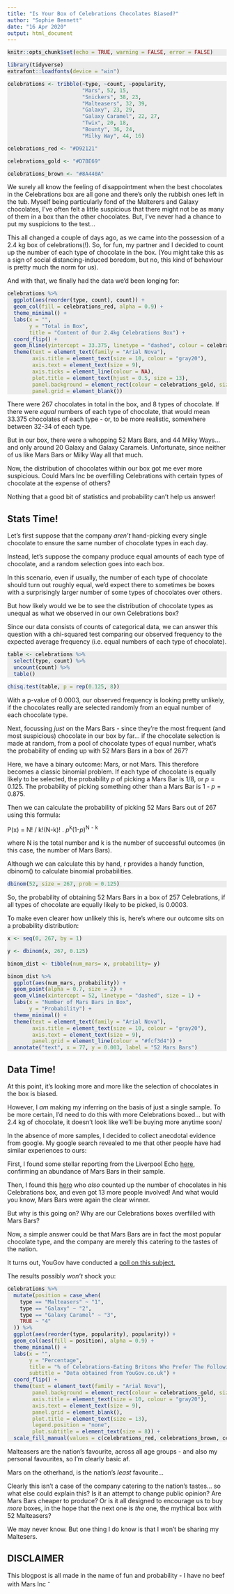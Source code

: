 ```yaml
---
title: "Is Your Box of Celebrations Chocolates Biased?"
author: "Sophie Bennett"
date: "16 Apr 2020"
output: html_document
---
```


<style>
  pre.r { 
    color:#000;
    background-color:#ECECEC;
  }
</style>

```r
knitr::opts_chunk$set(echo = TRUE, warning = FALSE, error = FALSE)
```

```r

library(tidyverse)
extrafont::loadfonts(device = "win")

```

```r

celebrations <- tribble(~type, ~count, ~popularity,
                        "Mars", 52, 15,
                        "Snickers", 38, 23,
                        "Malteasers", 32, 39, 
                        "Galaxy", 23, 29,
                        "Galaxy Caramel", 22, 27,
                        "Twix", 20, 18, 
                        "Bounty", 36, 24,
                        "Milky Way", 44, 16)

celebrations_red <- "#D92121"

celebrations_gold <- "#D7BE69"

celebrations_brown <- "#8A440A"


```

We surely all  know the feeling of disappointment when the best chocolates in the Celebrations box are all gone and there's only the rubbish ones left in the tub. Myself being particularly fond of the Malterers and Galaxy chocolates, I've often felt a little suspicious that there might not be as many of them in a box than the other chocolates. But, I've never had a chance to put my suspicions to the test... 

This all changed a couple of days ago, as we came into the possession of a 2.4 kg box of celebrations(!). So, for fun, my partner and I decided to count up the number of each type of chocolate in the box. (You might take this as a sign of social distancing-induced boredom, but no, this kind of behaviour is pretty much the norm for us).

And with that, we finally had the data we'd been longing for:

```r

celebrations %>% 
  ggplot(aes(reorder(type, count), count)) +
  geom_col(fill = celebrations_red, alpha = 0.9) +
  theme_minimal() +
  labs(x = "",
       y = "Total in Box",
       title = "Content of Our 2.4kg Celebrations Box") +
  coord_flip() +
  geom_hline(yintercept = 33.375, linetype = "dashed", colour = celebrations_brown, size = 1.3) +
  theme(text = element_text(family = "Arial Nova"),
        axis.title = element_text(size = 10, colour = "gray20"),
        axis.text = element_text(size = 9),
        axis.ticks = element_line(colour = NA),
        plot.title = element_text(hjust = 0.5, size = 13),
        panel.background = element_rect(colour = celebrations_gold, size = 2),
        panel.grid = element_blank())

```

There were 267 chocolates in total in the box, and 8 types of chocolate. If there were _equal_ numbers of each type of chocolate, that would mean 33.375 chocolates of each type - or, to be more realistic, somewhere between 32-34 of each type.

But in our box, there were a whopping 52 Mars Bars, and 44 Milky Ways... and only around 20 Galaxy and Galaxy Caramels. Unfortunate, since neither of us like Mars Bars or Milky Way all that much.

Now, the distribution of chocolates within our box got me ever more suspicious. Could Mars Inc be overfilling Celebrations with certain types of chocolate at the expense of others?

Nothing that a good bit of statistics and probability can't help us answer!

## Stats Time!

Let's first suppose that the company _aren't_ hand-picking every single chocolate to ensure the same number of chocolate types in each day.

Instead, let's suppose the company produce equal amounts of each type of chocolate, and a random selection goes into each box.

In this scenario, even if usually, the number of each type of chocolate should turn out roughly equal, we'd expect there to sometimes be boxes with a surprisingly larger number of some types of chocolates over others.

But how likely would we be to see the distribution of chocolate types as unequal as what we observed in our own Celebrations box? 

Since our data consists of counts of categorical data, we can answer this question with a chi-squared test comparing our observed frequency to the expected average frequency (i.e. equal numbers of each type of chocolate).

```r

table <- celebrations %>% 
  select(type, count) %>% 
  uncount(count) %>% 
  table()

```
<div class="highlight">
```r

chisq.test(table, p = rep(0.125, 8))

```
</div>

With a p-value of 0.0003, our observed frequency is looking pretty unlikely, if the chocolates really are selected randomly from an equal number of each chocolate type.

Next, focussing _just_ on the Mars Bars - since they're the most frequent (and most suspicious) chocolate in our box by far... if the chocolate selection is made at random, from a pool of chocolate types of equal number, what's the probability of ending up with 52 Mars Bars in a box of 267?

Here, we have a binary outcome: Mars, or not Mars. This therefore becomes a classic binomial problem. If each type of chocolate is equally likely to be selected, the probability _p_ of picking a Mars Bar is 1/8, or _p_ = 0.125. The probability of picking something other than a Mars Bar is 1 - _p_ = 0.875.

Then we can calculate the probability of picking 52 Mars Bars out of 267 using this formula:

P(x) = N! / k!(N-k)!  .  _p_^k^(1-_p_)^N^ ^-^ ^k^

where N is the total number and k is the number of successful outcomes (in this case, the number of Mars Bars).

Although we can calculate this by hand, r provides a handy function, dbinom() to calculate binomial probabilities.

<div class="highlight">
```r

dbinom(52, size = 267, prob = 0.125)

```
</div>

So, the probability of obtaining 52 Mars Bars in a box of 257 Celebrations, if all types of chocolate are equally likely to be picked, is 0.0003.

To make even clearer how unlikely this is, here's where our outcome sits on a probability distribution:

```r

x <- seq(0, 267, by = 1)

y <- dbinom(x, 267, 0.125)

binom_dist <- tibble(num_mars= x, probability= y)

binom_dist %>% 
  ggplot(aes(num_mars, probability)) +
  geom_point(alpha = 0.7, size = 2) +
  geom_vline(xintercept = 52, linetype = "dashed", size = 1) +
  labs(x = "Number of Mars Bars in Box",
       y = "Probability") +
  theme_minimal() +
  theme(text = element_text(family = "Arial Nova"),
        axis.title = element_text(size = 10, colour = "gray20"),
        axis.text = element_text(size = 9),
        panel.grid = element_line(colour = "#fcf3d4")) +
  annotate("text", x = 77, y = 0.003, label = "52 Mars Bars")

```

## Data Time!

At this point, it's looking more and more like the selection of chocolates in the box is biased.

However, I _am_ making my inferring on the basis of just a single sample. To be more certain, I'd need to do this with more Celebrations boxed... but with 2.4 kg of chocolate, it doesn't look like we'll be buying more anytime soon/

In the absence of more samples, I decided to collect anecdotal evidence from google. My google search revealed to me that other people have had similar experiences to ours:

First, I found some stellar reporting from the Liverpool Echo [here](https://www.liverpoolecho.co.uk/whats-on/food-drink-news/analysed-contents-celebrations-tub-what-14064752), confirming an abundance of Mars Bars in their sample.

Then, I found this [hero](https://moreknownthanproven.wordpress.com/2016/01/09/how-many-sweets-in-a-celebrations-tub/) who _also_ counted up the number of chocolates in his Celebrations box, and even got 13 more people involved! And what would you know, Mars Bars were again the clear winner.

But why is this going on? Why are our Celebrations boxes overfilled with Mars Bars?

Now, a simple answer could be that Mars Bars are in fact the most popular chocolate type, and the company are merely  this catering to the tastes of the nation.

It turns out, YouGov have conducted a [poll on this subject.](https://yougov.co.uk/topics/politics/articles-reports/2017/12/13/ranked-best-christmas-chocolates)

The results possibly _won't_ shock you:

```r

celebrations %>% 
  mutate(position = case_when(
    type == "Malteasers" ~ "1",
    type == "Galaxy" ~ "2",
    type == "Galaxy Caramel" ~ "3",
    TRUE ~ "4"
  )) %>% 
  ggplot(aes(reorder(type, popularity), popularity)) +
  geom_col(aes(fill = position), alpha = 0.9) +
  theme_minimal() +
  labs(x = "",
       y = "Percentage",
       title = "% of Celebrations-Eating Britons Who Prefer The Following Chocolate:",
       subtitle = "Data obtained from YouGov.co.uk") +
  coord_flip() +
  theme(text = element_text(family = "Arial Nova"),
        panel.background = element_rect(colour = celebrations_gold, size = 1.4),
        axis.title = element_text(size = 10, colour = "gray20"),
        axis.text = element_text(size = 9),
        panel.grid = element_blank(),
        plot.title = element_text(size = 13),
        legend.position = "none",
        plot.subtitle = element_text(size = 8)) +
  scale_fill_manual(values = c(celebrations_red, celebrations_brown, celebrations_gold, "gray80"))

```

Malteasers are the nation's favourite, across all age groups - and also my personal favourites, so I'm clearly basic af.

Mars on the otherhand, is the nation's _least_ favourite...

Clearly this isn't a case of the company catering to the nation's tastes... so what else could explain this? Is it an attempt to change public opinion? Are Mars Bars cheaper to produce? Or is it all designed to encourage us to buy _more_ boxes, in the hope that the next one is _the_ one, the mythical box with 52 Malteasers? 

We may never know. But one thing I do know is that I won't be sharing my Maltesers.

## DISCLAIMER
This blogpost is all made in the name of fun and probability - I have no beef with Mars Inc ^-^



